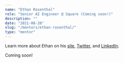 ```yaml
---
name: "Ethan Rosenthal"
role: "Senior AI Engineer @ Square (Coming soon!)"
description: ""
date: "2021-08-20"
slug: "/mentors/ethan-rosenthal/"
type: "mentor"
---
```

Learn more about Ethan on his [site](https://www.ethanrosenthal.com), [Twitter](https://twitter.com/eprosenthal), and [LinkedIn](https://www.linkedin.com/in/ethanrosenthal/).

Coming soon!